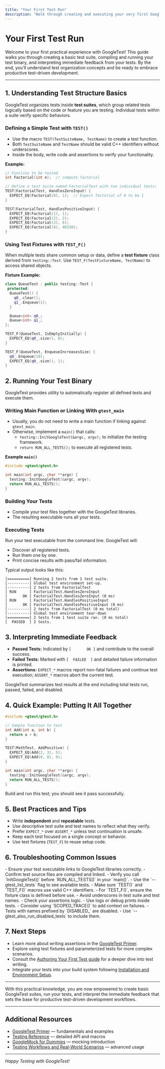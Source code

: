 ```yaml
---
title: "Your First Test Run"
description: "Walk through creating and executing your very first GoogleTest suite. Learn test structure basics, running the test binary, and interpreting immediate feedback, so you’re quickly on your way to productive test-driven development."
---
```


# Your First Test Run

Welcome to your first practical experience with GoogleTest! This guide walks you through creating a basic test suite, compiling and running your test binary, and interpreting immediate feedback from your tests. By the end, you'll understand test organization concepts and be ready to embrace productive test-driven development.

---

## 1. Understanding Test Structure Basics

GoogleTest organizes tests inside **test suites**, which group related tests logically based on the code or feature you are testing. Individual tests within a suite verify specific behaviors.

### Defining a Simple Test with `TEST()`

- Use the macro `TEST(TestSuiteName, TestName)` to create a test function.
- Both `TestSuiteName` and `TestName` should be valid C++ identifiers without underscores.
- Inside the body, write code and assertions to verify your functionality.

**Example:**
```cpp
// Function to be tested
int Factorial(int n);  // compute factorial

// Define a test suite named FactorialTest with two individual tests:
TEST(FactorialTest, HandlesZeroInput) {
  EXPECT_EQ(Factorial(0), 1);  // Expect factorial of 0 to be 1
}

TEST(FactorialTest, HandlesPositiveInput) {
  EXPECT_EQ(Factorial(1), 1);
  EXPECT_EQ(Factorial(2), 2);
  EXPECT_EQ(Factorial(3), 6);
  EXPECT_EQ(Factorial(8), 40320);
}
```

### Using Test Fixtures with `TEST_F()`

When multiple tests share common setup or data, define a **test fixture** class derived from `testing::Test`. Use `TEST_F(TestFixtureName, TestName)` to access shared objects.

**Fixture Example:**
```cpp
class QueueTest : public testing::Test {
 protected:
  QueueTest() {
    q0_.clear();
    q1_.Enqueue(1);
  }

  Queue<int> q0_;
  Queue<int> q1_;
};

TEST_F(QueueTest, IsEmptyInitially) {
  EXPECT_EQ(q0_.size(), 0);
}

TEST_F(QueueTest, EnqueueIncreasesSize) {
  q0_.Enqueue(10);
  EXPECT_EQ(q0_.size(), 1);
}
```

## 2. Running Your Test Binary

GoogleTest provides utility to automatically register all defined tests and execute them.

### Writing Main Function or Linking With `gtest_main`

- Usually, you do not need to write a main function if linking against `gtest_main`.
- Otherwise, implement a `main()` that calls:
  - `testing::InitGoogleTest(&argc, argv);` to initialize the testing framework.
  - `return RUN_ALL_TESTS();` to execute all registered tests.

**Example `main()`**
```cpp
#include <gtest/gtest.h>

int main(int argc, char **argv) {
  testing::InitGoogleTest(&argc, argv);
  return RUN_ALL_TESTS();
}
```

### Building Your Tests

- Compile your test files together with the GoogleTest libraries.
- The resulting executable runs all your tests.

### Executing Tests

Run your test executable from the command line. GoogleTest will:

- Discover all registered tests.
- Run them one by one.
- Print concise results with pass/fail information.

Typical output looks like this:
```
[==========] Running 2 tests from 1 test suite.
[----------] Global test environment set-up.
[----------] 2 tests from FactorialTest
[ RUN      ] FactorialTest.HandlesZeroInput
[       OK ] FactorialTest.HandlesZeroInput (0 ms)
[ RUN      ] FactorialTest.HandlesPositiveInput
[       OK ] FactorialTest.HandlesPositiveInput (0 ms)
[----------] 2 tests from FactorialTest (0 ms total)
[----------] Global test environment tear-down
[==========] 2 tests from 1 test suite ran. (0 ms total)
[  PASSED  ] 2 tests.
```

## 3. Interpreting Immediate Feedback

- **Passed Tests:** Indicated by `[       OK ]` and contribute to the overall success.
- **Failed Tests:** Marked with `[  FAILED  ]` and detailed failure information is printed.
- **Assertions:** `EXPECT_*` macros report non-fatal failures and continue test execution; `ASSERT_*` macros abort the current test.

GoogleTest summarizes test results at the end including total tests run, passed, failed, and disabled.

## 4. Quick Example: Putting It All Together

```cpp
#include <gtest/gtest.h>

// Sample function to test
int Add(int a, int b) {
  return a + b;
}

TEST(MathTest, AddPositive) {
  EXPECT_EQ(Add(2, 3), 5);
  EXPECT_EQ(Add(0, 0), 0);
}

int main(int argc, char **argv) {
  testing::InitGoogleTest(&argc, argv);
  return RUN_ALL_TESTS();
}
```

Build and run this test; you should see it pass successfully.

## 5. Best Practices and Tips

- Write **independent** and **repeatable** tests.
- Use descriptive test suite and test names to reflect what they verify.
- Prefer `EXPECT_*` over `ASSERT_*` unless test continuation is unsafe.
- Keep each test focused on a single concept or behavior.
- Use test fixtures (`TEST_F`) to reuse setup code.

## 6. Troubleshooting Common Issues

<AccordionGroup title="Troubleshooting Your First Test Run">
<Accordion title="Tests Are Not Discovered or Run">
- Ensure your test executable links to GoogleTest libraries correctly.
- Confirm test source files are compiled and linked.
- Verify you call `InitGoogleTest()` before `RUN_ALL_TESTS()` in your `main()`.
- Use the `--gtest_list_tests` flag to see available tests.
</Accordion>
<Accordion title="Compilation Errors Related to `TEST` Macros">
- Make sure `TEST()` and `TEST_F()` macros use valid C++ identifiers.
- For `TEST_F()`, ensure the fixture class is defined before use.
- Avoid underscores in test suite and test names.
</Accordion>
<Accordion title="Tests Always Pass or Fail Unexpectedly">
- Check your assertions logic.
- Use logs or debug prints inside tests.
- Consider using `SCOPED_TRACE()` to add context on failures.
</Accordion>
<Accordion title="Tests Are Disabled and Not Running">
- Tests with names prefixed by `DISABLED_` are disabled.
- Use `--gtest_also_run_disabled_tests` to include them.
</Accordion>
</AccordionGroup>

## 7. Next Steps

- Learn more about writing assertions in the [GoogleTest Primer](primer.md#assertions).
- Explore using test fixtures and parameterized tests for more complex scenarios.
- Consult the [Authoring Your First Test guide](guides/getting-started/first-test) for a deeper dive into test writing.
- Integrate your tests into your build system following [Installation and Environment Setup](guides/getting-started/setup-installation).

---

With this practical knowledge, you are now empowered to create basic GoogleTest suites, run your tests, and interpret the immediate feedback that sets the base for productive test-driven development workflows.

---

## Additional Resources

- [GoogleTest Primer](primer.md) — fundamentals and examples
- [Testing Reference](reference/testing.md) — detailed API and macros
- [GoogleMock for Dummies](gmock_for_dummies.md) — mocking introduction
- [Testing Workflows and Real-World Scenarios](guides/core-scenarios/assertions-matchers) — advanced usage

---

*Happy Testing with GoogleTest!*